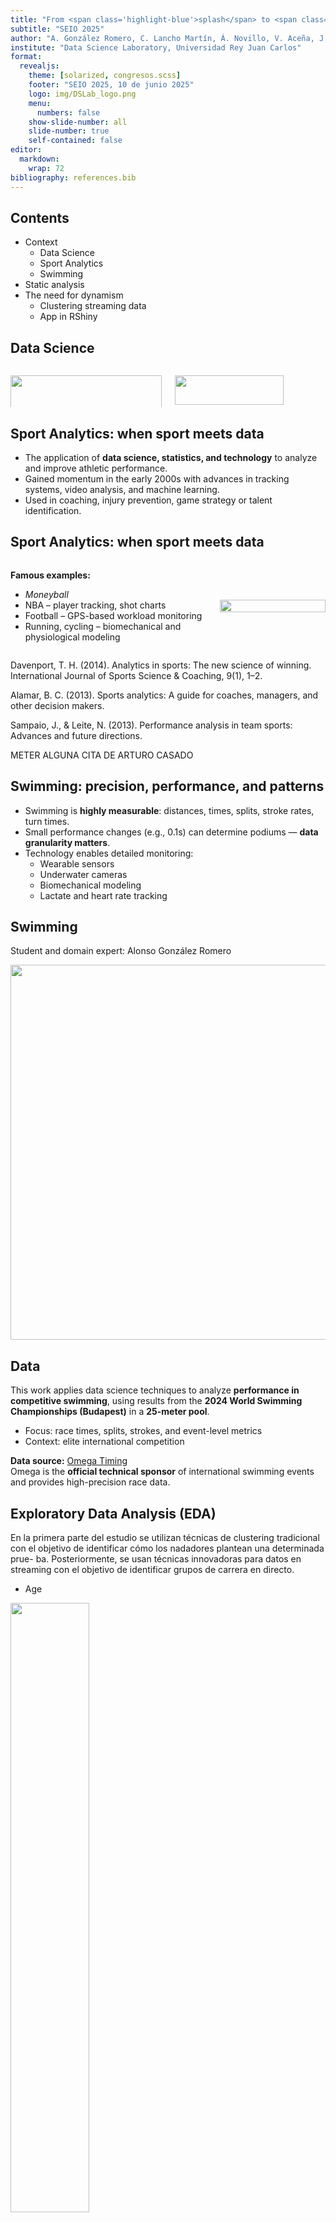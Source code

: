 ```yaml
---
title: "From <span class='highlight-blue'>splash</span> to <span class='highlight-blue'>stats</span>: Analysis of swimming performance with R"
subtitle: "SEIO 2025"
author: "A. González Romero, C. Lancho Martín, Á. Novillo, V. Aceña, J. García-Ochoa, I. Martín de Diego"
institute: "Data Science Laboratory, Universidad Rey Juan Carlos"
format: 
  revealjs:
    theme: [solarized, congresos.scss]
    footer: "SEIO 2025, 10 de junio 2025"
    logo: img/DSLab_logo.png
    menu:
      numbers: false
    show-slide-number: all
    slide-number: true
    self-contained: false
editor: 
  markdown: 
    wrap: 72
bibliography: references.bib
---
```


## Contents

-   Context
    -   Data Science
    -   Sport Analytics
    -   Swimming
-   Static analysis
-   The need for dynamism
    -   Clustering streaming data
    -   App in RShiny

## Data Science

::: columns
::: {.column width="50%"}
![](img/ds_venn_OP3.png){width="100%"} <br> [              
Foundations]{.caption}
:::

::: {.column width="50%"}
![](img/DS_cycle_prepro.png){width="85%"} <br> [               
Applications]{.caption}
:::
:::

## Sport Analytics: when sport meets data

-   The application of **data science, statistics, and technology** to
    analyze and improve athletic performance.
-   Gained momentum in the early 2000s with advances in tracking
    systems, video analysis, and machine learning.
-   Used in coaching, injury prevention, game strategy or talent
    identification.

## Sport Analytics: when sport meets data

::: {.columns style="align-items: center;"}
::: {.column style="width: 65%;"}
<strong>Famous examples:</strong>

<ul>

<li><em>Moneyball</em></li>

<li>NBA -- player tracking, shot charts </li>

<li>Football -- GPS-based workload monitoring</li>

<li>Running, cycling -- biomechanical and physiological modeling</li>

</ul>
:::

::: {.column style="width: 35%;"}
<img src="img/moneyball.jpg" style="width: 100%;"/>
:::
:::

Davenport, T. H. (2014). Analytics in sports: The new science of
winning. International Journal of Sports Science & Coaching, 9(1), 1--2.

Alamar, B. C. (2013). Sports analytics: A guide for coaches, managers,
and other decision makers.

Sampaio, J., & Leite, N. (2013). Performance analysis in team sports:
Advances and future directions.

METER ALGUNA CITA DE ARTURO CASADO

## Swimming: precision, performance, and patterns

-   Swimming is **highly measurable**: distances, times, splits, stroke
    rates, turn times.
-   Small performance changes (e.g., 0.1s) can determine podiums ---
    **data granularity matters**.
-   Technology enables detailed monitoring:
    -   Wearable sensors
    -   Underwater cameras
    -   Biomechanical modeling
    -   Lactate and heart rate tracking

## Swimming

Student and domain expert: Alonso González Romero

![](img/alonso.png){fig-align="center" width="600"}

## Data

This work applies data science techniques to analyze **performance in competitive swimming**, using results from the **2024 World Swimming Championships (Budapest)** in a **25-meter pool**.

- Focus: race times, splits, strokes, and event-level metrics
- Context: elite international competition

**Data source:** [Omega Timing](https://www.omegatiming.com/sports-timing-live-results)  
Omega is the **official technical sponsor** of international swimming events and provides high-precision race data.



## Exploratory Data Analysis (EDA)


En la primera parte del estudio se utilizan técnicas de clustering tradicional
con el objetivo de identificar cómo los nadadores plantean una determinada prue-
ba. Posteriormente, se usan técnicas innovadoras para datos en streaming con el
objetivo de identificar grupos de carrera en directo.

- Age

![](img/edad.png){fig-align="center" width="50%"}


## Exploratory Data Analysis (EDA)

- Age

![](img/media_puntos_edad.png){fig-align="center" width="50%"}


## EDA

 - Distribution of swimmers per country

![](img/mapa_nadadores.png){fig-align="center" width="50%"}


## EDA

- Reaction time

![](img/reaction_time_density.png){fig-align="center" width="50%"}

## EDA

- Reaction time

![](img/reaction_time_distance_style.png){fig-align="center" width="50%"}



## EDA: speed pattern across the race
::: columns
::: {.column width="50%"}
![](img/summer_road_to_champion_400_free.png){width="94%"} <br>
:::

::: {.column width="50%"}
![](img/summer_400_road_to_champion_medley.png){width="100%"} <br> 
:::
:::


## EDA: Different patterns/strategies
::: columns
::: {.column width="50%"}
![](img/summer_road_to_champion_400_free.png){width="94%"} <br>
:::

::: {.column width="50%"}
![](img/elijah_road_to_champion_400_free.png){width="100%"} <br> 
:::
:::


 ⟶  Clustering

## EDA: Race evolution

![](img/evolucion_carrera.png){fig-align="center" width="50%"}

 ⟶  Lack of dynamism


## EDA: Dynamic race evolution

![](img/200braza.gif){fig-align="center" width="50%"}



## Approach

- Static and dynamic analysis
  - Static: clustering to find group of speed patterns
    - Classic clustering techniques with static data  with different distances: Euclidean and Dynamic Time Warping (DTW)
  - Dynamic: streaming data
    - Evolutive clustering
    
## Static vs dynamic
<div style="font-size: 80%;">
Datasets can be categorized based on their temporal availability:

- **Static data**: Fully available from the beginning of the study. These datasets can be explored, cleaned, and modeled comfortably.
- **Streaming data**: Arrives continuously in real time.

Traditional clustering algorithms assume full access to the entire dataset from the start.

Streaming data introduces an implicit **temporal dependency**: observations at time $t$ are often related to those at time $t-1$, creating an evolving structure. **Evolutionary clustering algorithms** process data sequentially and incorporate past information to update cluster structures in real time. 
</div>



## Static methology

 - Main goal: find groups according to different speed swimming patterns
 - Techniques: 
   - $k$-means
   - $k$-medoids
   - Agglomerative hierarchical clustering
   - Similarity measures: Euclidean distance and Dynamic Time Warping
   
## Static results

![](img/static_cluster_centroids_analysis.png){fig-align="center" width="50%"}

## Static results

![](img/static_cluster_allswimmers.png){fig-align="center" width="50%"}



## Dynamic results

As noted by Maglischo [@maglischo2003], swimming is particularly suited to performance analysis.



## EvolveCluster: an evolutionary clustering algorithm
<div style="font-size: 70%;">

Paper EvolveCluster: an evolutionary clustering algorithm for streaming data [@nordahl2022evolvecluster]


**Algorithm**

- $D$ is a continuous stream of data, segmented into time-based chunks $D_0, D_1, \ldots, D_t, t\rightarrow \infty$.

- $D_0$ is partitioned in $k$ clusters (via $k$-means): $C_{0}=\{C_{00},\dots, C_{0k}\}$.

- For each segment $D_t, t\neq0$, $k$-means is initialized using centroids from $C_{t-1}$

- Centroids of $C_{t-1}$ are removed and empty clusters are deleted.

- New centroides are calculated and the partition $C_t$ is refined:

  - Any cluster should be split into two? Apply $2$-means for each cluster with the two furthest points as initial centroids: $C'_t$
  
  - The two options of partitions are evaluated by a validation measure (e.g. Silhouette index SI): $\text{If } \text{SI}(C'_t) > \text{SI}(C_t)  + \tau \Rightarrow C_t \leftarrow C'_t$
  
</div>


## EvolveCluster

![](img/evolveCluster.png){fig-align="center" width="50%"}

Figure extracted from [@nordahl2022evolvecluster]

## EvolveCluster adapted

PONER CÓMO LO HA ADAPTADO ALONSO

## Where the race breaks?

IMAGEN DE CUANDO SE ROMPE LA CARRERA


## From splash to stats - Dashboard

![](img/fromsplashtostats_dashboard.png){width="70%" fig-align="center"}

::: {style="text-align:center"}
🖥️ Live demo 🤞🏻
:::

-   Interfaz: <https://alonsogr03.shinyapps.io/interfaz/>


# Conclusions and future work

## Conclusions

-   R nos ayuda en gran diversidad de tareas

-   R, R markdown, quarto, shiny favorece y facilita su uso

-   Estamos listos para despliegues en producción, sin complejos

## Future work

- Further refining and development of the dashboard
- Research and test more clustering options

## References

::: {#refs}
:::

# ¡Thanks!

[carmen.lancho\@urjc.es]{.red}


<!-- `r fontawesome::fa("x-twitter", fill = "#749dae")` -->

[\@DSLAB_URJC](https://x.com/DSLAB_URJC)

<https://www.datasciencelab.es>

Slides: <https://urjcdslab.github.io/rmadrid92>

\

**Questions?**
